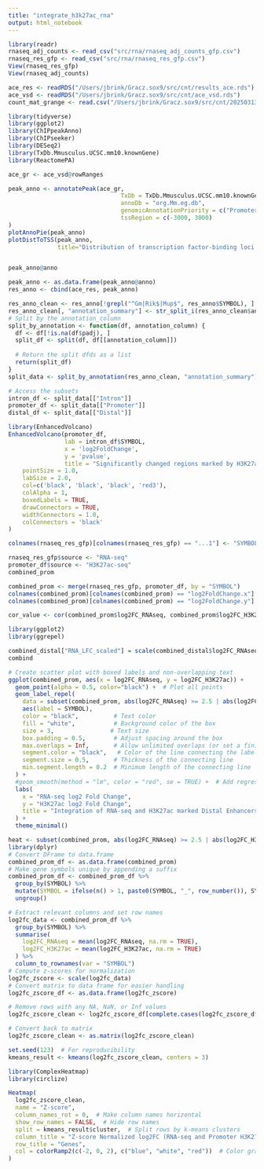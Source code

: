 ```yaml
---
title: "integrate_h3k27ac_rna"
output: html_notebook
---
```


```r
library(readr)
rnaseq_adj_counts <- read_csv("src/rna/rnaseq_adj_counts_gfp.csv")
rnaseq_res_gfp <- read_csv("src/rna/rnaseq_res_gfp.csv")
View(rnaseq_res_gfp)
View(rnaseq_adj_counts)

ace_res <- readRDS("/Users/jbrink/Gracz.sox9/src/cnt/results_ace.rds")
ace_vsd <- readRDS("/Users/jbrink/Gracz.sox9/src/cnt/ace_vsd.rds")
count_mat_grange <- read.csv("/Users/jbrink/Gracz.sox9/src/cnt/20250313_counts_matrix_pos_neg_k27ac.csv")
```

```r
library(tidyverse)
library(ggplot2)
library(ChIPpeakAnno)
library(ChIPseeker)
library(DESeq2)
library(TxDb.Mmusculus.UCSC.mm10.knownGene)
library(ReactomePA)
```

```r
ace_gr <- ace_vsd@rowRanges

peak_anno <- annotatePeak(ace_gr, 
                                TxDb = TxDb.Mmusculus.UCSC.mm10.knownGene, 
                                annoDb = "org.Mm.eg.db",
                                genomicAnnotationPriority = c("Promoter", "5UTR", "3UTR", "Exon", "Intron", "Downstream", "Intergenic"),
                                tssRegion = c(-3000, 3000)
)
plotAnnoPie(peak_anno)
plotDistToTSS(peak_anno,
              title="Distribution of transcription factor-binding loci relative to TSS")


peak_anno@anno

peak_anno <- as.data.frame(peak_anno@anno)
res_anno <- cbind(ace_res, peak_anno)

res_anno_clean <- res_anno[!grepl("^Gm|Rik$|Mup$", res_anno$SYMBOL), ]
res_anno_clean[, "annotation_summary"] <- str_split_i(res_anno_clean$annotation, " ", 1)
# Split by the annotation_column
split_by_annotation <- function(df, annotation_column) {
  df <- df[!is.na(df$padj), ]
  split_df <- split(df, df[[annotation_column]])
  
  # Return the split dfds as a list
  return(split_df)
}
split_data <- split_by_annotation(res_anno_clean, "annotation_summary")

# Access the subsets
intron_df <- split_data[["Intron"]]
promoter_df <- split_data[["Promoter"]]
distal_df <- split_data[["Distal"]]
```

```r
library(EnhancedVolcano)
EnhancedVolcano(promoter_df,
                lab = intron_df$SYMBOL,
                x = 'log2FoldChange',
                y = 'pvalue',
                title = "Significantly changed regions marked by H3K27ac",
    pointSize = 1.0,
    labSize = 2.0,
    col=c('black', 'black', 'black', 'red3'),
    colAlpha = 1,
    boxedLabels = TRUE,
    drawConnectors = TRUE,
    widthConnectors = 1.0,
    colConnectors = 'black'
)
```

```r
colnames(rnaseq_res_gfp)[colnames(rnaseq_res_gfp) == "...1"] <- "SYMBOL"

rnaseq_res_gfp$source <- "RNA-seq"
promoter_df$source <- "H3K27ac-seq"
combined_prom

combined_prom <- merge(rnaseq_res_gfp, promoter_df, by = "SYMBOL")
colnames(combined_prom)[colnames(combined_prom) == "log2FoldChange.x"] <- "log2FC_RNAseq"
colnames(combined_prom)[colnames(combined_prom) == "log2FoldChange.y"] <- "log2FC_H3K27ac"

cor_value <- cor(combined_prom$log2FC_RNAseq, combined_prom$log2FC_H3K27ac, use = "complete.obs")
```

```r
library(ggplot2)
library(ggrepel)

combined_distal["RNA_LFC_scaled"] = scale(combined_distal$log2FC_RNAseq)
combind

# Create scatter plot with boxed labels and non-overlapping text
ggplot(combined_prom, aes(x = log2FC_RNAseq, y = log2FC_H3K27ac)) +
  geom_point(alpha = 0.5, color="black") +  # Plot all points
  geom_label_repel(
    data = subset(combined_prom, abs(log2FC_RNAseq) >= 2.5 | abs(log2FC_H3K27ac) >= 2.5),  # Label only points meeting the condition
    aes(label = SYMBOL), 
    color = "black",          # Text color
    fill = "white",           # Background color of the box
    size = 3,                # Text size
    box.padding = 0.5,        # Adjust spacing around the box
    max.overlaps = Inf,       # Allow unlimited overlaps (or set a finite number)
    segment.color = "black",   # Color of the line connecting the label to the point
    segment.size = 0.5,       # Thickness of the connecting line
    min.segment.length = 0.2  # Minimum length of the connecting line
  ) +
  #geom_smooth(method = "lm", color = "red", se = TRUE) +  # Add regression line
  labs(
    x = "RNA-seq log2 Fold Change",
    y = "H3K27ac log2 Fold Change",
    title = "Integration of RNA-seq and H3K27ac marked Distal Enhancers"
  ) +
  theme_minimal()
```

```r
heat <- subset(combined_prom, abs(log2FC_RNAseq) >= 2.5 | abs(log2FC_H3K27ac) >= 2.5)
library(dplyr)
# Convert DFrame to data.frame
combined_prom_df <- as.data.frame(combined_prom)
# Make gene symbols unique by appending a suffix
combined_prom_df <- combined_prom_df %>%
  group_by(SYMBOL) %>%
  mutate(SYMBOL = ifelse(n() > 1, paste0(SYMBOL, "_", row_number()), SYMBOL)) %>%
  ungroup()

# Extract relevant columns and set row names
log2fc_data <- combined_prom_df %>%
  group_by(SYMBOL) %>%
  summarise(
    log2FC_RNAseq = mean(log2FC_RNAseq, na.rm = TRUE),
    log2FC_H3K27ac = mean(log2FC_H3K27ac, na.rm = TRUE)
  ) %>%
  column_to_rownames(var = "SYMBOL")
# Compute z-scores for normalization
log2fc_zscore <- scale(log2fc_data)
# Convert matrix to data frame for easier handling
log2fc_zscore_df <- as.data.frame(log2fc_zscore)

# Remove rows with any NA, NaN, or Inf values
log2fc_zscore_clean <- log2fc_zscore_df[complete.cases(log2fc_zscore_df), ]

# Convert back to matrix
log2fc_zscore_clean <- as.matrix(log2fc_zscore_clean)

set.seed(123)  # For reproducibility
kmeans_result <- kmeans(log2fc_zscore_clean, centers = 3)

library(ComplexHeatmap)
library(circlize)

Heatmap(
  log2fc_zscore_clean,
  name = "Z-score",
  column_names_rot = 0,  # Make column names horizontal
  show_row_names = FALSE,  # Hide row names
  split = kmeans_result$cluster,  # Split rows by k-means clusters
  column_title = "Z-score Normalized log2FC (RNA-seq and Promoter H3K27ac)",
  row_title = "Genes",
  col = colorRamp2(c(-2, 0, 2), c("blue", "white", "red"))  # Color gradient
)
```

```r

```


